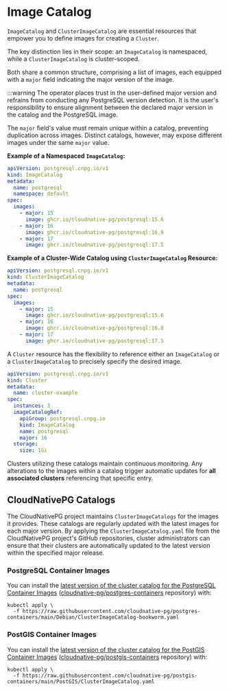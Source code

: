 ﻿# Image Catalog

<!-- SPDX-License-Identifier: CC-BY-4.0 -->

`ImageCatalog` and `ClusterImageCatalog` are essential resources that empower
you to define images for creating a `Cluster`.

The key distinction lies in their scope: an `ImageCatalog` is namespaced, while
a `ClusterImageCatalog` is cluster-scoped.

Both share a common structure, comprising a list of images, each equipped with
a `major` field indicating the major version of the image.

:::warning
The operator places trust in the user-defined major version and refrains
from conducting any PostgreSQL version detection. It is the user's
responsibility to ensure alignment between the declared major version in
the catalog and the PostgreSQL image.

The `major` field's value must remain unique within a catalog, preventing
duplication across images. Distinct catalogs, however, may
expose different images under the same `major` value.

**Example of a Namespaced `ImageCatalog`:**

```yaml
apiVersion: postgresql.cnpg.io/v1
kind: ImageCatalog
metadata:
  name: postgresql
  namespace: default
spec:
  images:
    - major: 15
      image: ghcr.io/cloudnative-pg/postgresql:15.6
    - major: 16
      image: ghcr.io/cloudnative-pg/postgresql:16.8
    - major: 17
      image: ghcr.io/cloudnative-pg/postgresql:17.5
```

**Example of a Cluster-Wide Catalog using `ClusterImageCatalog` Resource:**

```yaml
apiVersion: postgresql.cnpg.io/v1
kind: ClusterImageCatalog
metadata:
  name: postgresql
spec:
  images:
    - major: 15
      image: ghcr.io/cloudnative-pg/postgresql:15.6
    - major: 16
      image: ghcr.io/cloudnative-pg/postgresql:16.8
    - major: 17
      image: ghcr.io/cloudnative-pg/postgresql:17.5
```

A `Cluster` resource has the flexibility to reference either an `ImageCatalog`
or a `ClusterImageCatalog` to precisely specify the desired image.

```yaml
apiVersion: postgresql.cnpg.io/v1
kind: Cluster
metadata:
  name: cluster-example
spec:
  instances: 3
  imageCatalogRef:
    apiGroup: postgresql.cnpg.io
    kind: ImageCatalog
    name: postgresql
    major: 16
  storage:
    size: 1Gi
```

Clusters utilizing these catalogs maintain continuous monitoring.
Any alterations to the images within a catalog trigger automatic updates for
**all associated clusters** referencing that specific entry.

## CloudNativePG Catalogs

The CloudNativePG project maintains `ClusterImageCatalogs` for the images it
provides. These catalogs are regularly updated with the latest images for each
major version. By applying the `ClusterImageCatalog.yaml` file from the
CloudNativePG project's GitHub repositories, cluster administrators can ensure
that their clusters are automatically updated to the latest version within the
specified major release.

### PostgreSQL Container Images

You can install the
[latest version of the cluster catalog for the PostgreSQL Container Images](https://raw.githubusercontent.com/cloudnative-pg/postgres-containers/main/Debian/ClusterImageCatalog-bookworm.yaml)
([cloudnative-pg/postgres-containers](https://github.com/cloudnative-pg/postgres-containers) repository)
with:

```shell
kubectl apply \
  -f https://raw.githubusercontent.com/cloudnative-pg/postgres-containers/main/Debian/ClusterImageCatalog-bookworm.yaml
```

### PostGIS Container Images

You can install the
[latest version of the cluster catalog for the PostGIS Container Images](https://raw.githubusercontent.com/cloudnative-pg/postgis-containers/main/PostGIS/ClusterImageCatalog.yaml)
([cloudnative-pg/postgis-containers](https://github.com/cloudnative-pg/postgis-containers) repository)
with:

```shell
kubectl apply \
  -f https://raw.githubusercontent.com/cloudnative-pg/postgis-containers/main/PostGIS/ClusterImageCatalog.yaml
```

